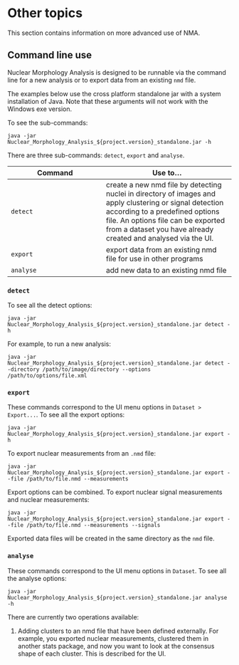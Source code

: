 # Other topics

This section contains information on more advanced use of NMA.

## Command line use

Nuclear Morphology Analysis is designed to be runnable via the command line for a new analysis or to export data from an existing `nmd` file.

The examples below use the cross platform standalone jar with a system installation of Java. Note that these arguments will not work with the Windows exe version.

To see the sub-commands:
```
java -jar Nuclear_Morphology_Analysis_${project.version}_standalone.jar -h
```

There are three sub-commands: `detect`,  `export` and `analyse`. 

Command | Use to...
--------|-----------
`detect`| create a new nmd file by detecting nuclei in directory of images and apply clustering or signal detection according to a predefined options file. An options file can be exported from a dataset you have already created and analysed via the UI.
`export`| export data from an existing nmd file for use in other programs
`analyse` | add new data to an existing nmd file

### `detect` 

To see all the detect options:
```
java -jar Nuclear_Morphology_Analysis_${project.version}_standalone.jar detect -h
```

For example, to run a new analysis:

```
java -jar Nuclear_Morphology_Analysis_${project.version}_standalone.jar detect --directory /path/to/image/directory --options /path/to/options/file.xml
```

### `export`

These commands correspond to the UI menu options in `Dataset > Export...`. 
To see all the export options:
```
java -jar Nuclear_Morphology_Analysis_${project.version}_standalone.jar export -h
```

To export nuclear measurements from an `.nmd` file:

```
java -jar Nuclear_Morphology_Analysis_${project.version}_standalone.jar export --file /path/to/file.nmd --measurements
```

Export options can be combined. To export nuclear signal measurements and nuclear measurements:

```
java -jar Nuclear_Morphology_Analysis_${project.version}_standalone.jar export --file /path/to/file.nmd --measurements --signals
```

Exported data files will be created in the same directory as the `nmd` file.

### `analyse`

These commands correspond to the UI menu options in `Dataset`. 
To see all the analyse options:

```
java -jar Nuclear_Morphology_Analysis_${project.version}_standalone.jar analyse -h
```

There are currently two operations available:

1. Adding clusters to an nmd file that have been defined externally. For example, you exported nuclear measurements, clustered them in another stats package, and now you want to look at the consensus shape of each cluster. This is described for the UI.
